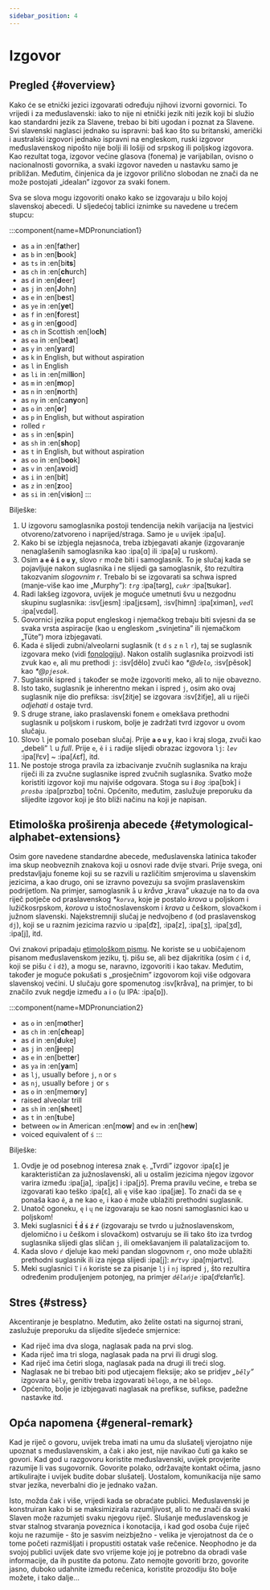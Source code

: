 ```yaml
---
sidebar_position: 4
---
```


# Izgovor

## Pregled \{#overview}

Kako će se etnički jezici izgovarati određuju njihovi izvorni govornici. To vrijedi i za međuslavenski: iako to nije ni etnički jezik niti jezik koji bi služio kao standardni jezik za Slavene, trebao bi biti ugodan i poznat za Slavene. Svi slavenski naglasci jednako su ispravni: baš kao što su britanski, američki i australski izgovori jednako ispravni na engleskom, ruski izgovor međuslavenskog nipošto nije bolji ili lošiji od srpskog ili poljskog izgovora. Kao rezultat toga, izgovor većine glasova (fonema) je varijabilan, ovisno o nacionalnosti govornika, a svaki izgovor naveden u nastavku samo je približan. Međutim, činjenica da je izgovor prilično slobodan ne znači da ne može postojati „idealan” izgovor za svaki fonem.

Sva se slova mogu izgovoriti onako kako se izgovaraju u bilo kojoj slavenskoj abecedi. U sljedećoj tablici iznimke su navedene u trećem stupcu:

:::component{name=MDPronunciation1}
* as `a` in :en[f**a**ther]
* as `b` in :en[**b**ook]
* as `ts` in :en[bi**ts**]
* as `ch` in :en[**ch**urch]
* as `d` in :en[**d**eer]
* as `j` in :en[**J**ohn]
* as `e` in :en[b**e**st]
* as `ye` in :en[**ye**t]
* as `f` in :en[**f**orest]
* as `g` in :en[**g**ood]
* as `ch` in Scottish :en[lo**ch**]
* as `ea` in :en[b**ea**t]
* as `y` in :en[**y**ard]
* as `k` in English, but without aspiration
* as `l` in English
* as `li` in :en[mil**li**on]
* as `m` in :en[**m**op]
* as `n` in :en[**n**orth]
* as `ny` in :en[ca**ny**on]
* as `o` in :en[**o**r]
* as `p` in English, but without aspiration
* rolled `r`
* as `s` in :en[**s**pin]
* as `sh` in :en[**sh**op]
* as `t` in English, but without aspiration
* as `oo` in :en[b**oo**k]
* as `v` in :en[a**v**oid]
* as `i` in :en[b**i**t]
* as `z` in :en[**z**oo]
* as `si` in :en[vi**si**on]
:::

Bilješke:

1. U izgovoru samoglasnika postoji tendencija nekih varijacija na ljestvici otvoreno/zatvoreno i naprijed/straga. Samo je `u` uvijek :ipa[u].
2. Kako bi se izbjegla nejasnoća, treba izbjegavati akanje (izgovaranje nenaglašenih samoglasnika kao :ipa[ɑ] ili :ipa[ə] u ruskom).
3. Osim **`a` `e` `ě` `i` `o` `u` `y`**, slovo `r` može biti i samoglasnik. To je slučaj kada se pojavljuje nakon suglasnika i ne slijedi ga samoglasnik, što rezultira takozvanim _slogovnim r_. Trebalo bi se izgovarati sa schwa ispred (manje-više kao ime „Murphy”): _`trg`_ :ipa[tərg], _`cukr`_ :ipa[ʦukər].
4. Radi lakšeg izgovora, uvijek je moguće umetnuti švu u nezgodnu skupinu suglasnika: :isv[jesm] :ipa[jɛsǝm], :isv[himn] :ipa[ximǝn],  _`vedl`_ :ipa[vɛdǝl].
5. Govornici jezika poput engleskog i njemačkog trebaju biti svjesni da se svaka vrsta aspiracije (kao u engleskom „svinjetina” ili njemačkom „Tüte”) mora izbjegavati.
6. Kada `ě` slijedi zubni/alveolarni suglasnik (`t` `d` `s` `z` `n` `l` `r`), taj se suglasnik izgovara meko (vidi [fonologiju][1]). Nakon ostalih suglasnika proizvodi isti zvuk kao `e`, ali mu prethodi `j`: :isv[dělo] zvuči kao _\*@`ďelo`_, :isv[pěsok] kao _\*@`pjesok`_.
7. Suglasnik ispred `i` također se može izgovoriti meko, ali to nije obavezno.
8. Isto tako, suglasnik je inherentno mekan i ispred `j`, osim ako ovaj suglasnik nije dio prefiksa: :isv[žitje] se izgovara :isv[žiťje], ali u riječi _odjehati_ `d` ostaje tvrd.
9. S druge strane, iako praslavenski fonem `e` omekšava prethodni suglasnik u poljskom i ruskom, bolje je zadržati tvrd izgovor u ovom slučaju.
10. Slovo `l` je pomalo poseban slučaj. Prije **`a` `o` `u` `y`**, kao i kraj sloga, zvuči kao „debeli” `l` u _full_. Prije `e`, `ě`  i `i` radije slijedi obrazac izgovora `lj`: _`lev`_ :ipa[lʲɛv] \~ :ipa[ʎɛf], itd.
11. Ne postoje stroga pravila za izbacivanje zvučnih suglasnika na kraju riječi ili za zvučne suglasnike ispred zvučnih suglasnika. Svatko može koristiti izgovor koji mu najviše odgovara. Stoga su i _`Bog`_ :ipa[bɔk] i _`prosba`_ :ipa[prɔzbɑ] točni. Općenito, međutim, zaslužuje preporuku da slijedite izgovor koji je što bliži načinu na koji je napisan.

## Etimološka proširenja abecede \{#etymological-alphabet-extensions}

Osim gore navedene standardne abecede, međuslavenska latinica također ima skup neobveznih znakova koji u osnovi rade dvije stvari. Prije svega, oni predstavljaju foneme koji su se razvili u različitim smjerovima u slavenskim jezicima, a kao drugo, oni se izravno povezuju sa svojim praslavenskim podrijetlom. Na primjer, samoglasnik `å` u _kråva_ „krava” ukazuje na to da ova riječ potječe od praslavenskog _\*`korva`_, koje je postalo _krova_ u poljskom i lužičkosrpskom, _korova_ u istočnoslavenskom i _krava_ u češkom, slovačkom i južnom slavenski. Najekstremniji slučaj je nedvojbeno `đ` (od praslavenskog `dj`), koji se u raznim jezicima razvio u :ipa[d͡z], :ipa[z], :ipa[ʒ], :ipa[ʒd], :ipa[j],  itd.

Ovi znakovi pripadaju [etimološkom pismu][2]. Ne koriste se u uobičajenom pisanom međuslavenskom jeziku, tj. pišu se, ali bez dijakritika (osim `ć` i `đ`, koji se pišu `č` i `dž`), a mogu se, naravno, izgovoriti i kao takav. Međutim, također je moguće pokušati s „prosječnim” izgovorom koji više odgovara slavenskoj većini. U slučaju gore spomenutog :isv[kråva], na primjer, to bi značilo zvuk negdje između `a` i `o` (u IPA: :ipa[ɒ]).

:::component{name=MDPronunciation2}
* as `o` in :en[m**o**ther]
* as `ch` in :en[**ch**eap]
* as `d` in :en[**d**uke]
* as `j` in :en[**j**eep]
* as `e` in :en[bett**e**r]
* as `ya` in :en[**ya**m]
* as `lj`, usually before `j`, `n` or `s`
* as `nj`, usually before `j` or `s`
* as `o` in :en[mem**o**ry]
* raised alveolar trill
* as `sh` in :en[**sh**eet]
* as `t` in :en[**t**ube]
* between `ow` in American :en[m**ow**] and `ew` in :en[h**ew**]
* voiced equivalent of `ś`
:::

Bilješke:

1. Ovdje je od posebnog interesa znak `ę`. „Tvrdi” izgovor :ipa[ɛ] je karakterističan za južnoslavenski, ali u ostalim jezicima njegov izgovor varira između :ipa[ja], :ipa[jɛ]  i :ipa[jɔ̃]. Prema pravilu većine, `e` treba se izgovarati kao teško :ipa[ɛ], ali `ę` više kao :ipa[jæ]. To znači da se `ę` ponaša kao `ě`, a ne kao `e`, i kao `ě` može ublažiti prethodni suglasnik.
2. Unatoč ogoneku, `ę` i `ų` ne izgovaraju se kao nosni samoglasnici kao u poljskom!
3. Meki suglasnici **`t́` `d́` `ś` `ź` `ŕ`** (izgovaraju se tvrdo u južnoslavenskom, djelomično i u češkom i slovačkom) ostvaruju se ili tako što iza tvrdog suglasnika slijedi glas sličan `j`, ili omekšavanjem ili palatalizacijom to.
4. Kada slovo `ŕ` djeluje kao meki pandan slogovnom `r`, ono može ublažiti prethodni suglasnik ili iza njega slijedi :ipa[j]: _`mŕtvy`_ :ipa[mjǝrtvɪ].
5. Meki suglasnici `ľ` i `ń` koriste se za pisanje `lj` i `nj` ispred `j`, što rezultira određenim produljenjem potonjeg, na primjer _`dělańje`_ :ipa[dʲɛɫanʲĭɛ].

## Stres \{#stress}

Akcentiranje je besplatno. Međutim, ako želite ostati na sigurnoj strani, zaslužuje preporuku da slijedite sljedeće smjernice:

- Kad riječ ima dva sloga, naglasak pada na prvi slog.
- Kada riječ ima tri sloga, naglasak pada na prvi ili drugi slog.
- Kad riječ ima četiri sloga, naglasak pada na drugi ili treći slog.
- Naglasak ne bi trebao biti pod utjecajem fleksije; ako se pridjev _„`běly`”_ izgovara `běly`, genitiv treba izgovarati `bělogo`, a ne `bělogo`.
- Općenito, bolje je izbjegavati naglasak na prefikse, sufikse, padežne nastavke itd.

## Opća napomena \{#general-remark}

Kad je riječ o govoru, uvijek treba imati na umu da slušatelj vjerojatno nije upoznat s međuslavenskim, a čak i ako jest, nije navikao čuti ga kako se govori. Kad god u razgovoru koristite međuslavenski, uvijek provjerite razumije li vas sugovornik. Govorite polako, održavajte kontakt očima, jasno artikulirajte i uvijek budite dobar slušatelj. Uostalom, komunikacija nije samo stvar jezika, neverbalni dio je jednako važan.

Isto, možda čak i više, vrijedi kada se obraćate publici. Međuslavenski je konstruiran kako bi se maksimizirala razumljivost, ali to ne znači da svaki Slaven može razumjeti svaku njegovu riječ. Slušanje međuslavenskog je stvar stalnog stvaranja poveznica i konotacija, i kad god osoba čuje riječ koju ne razumije - što je sasvim neizbježno - velika je vjerojatnost da će o tome početi razmišljati i propustiti ostatak vaše rečenice. Neophodno je da svojoj publici uvijek date svo vrijeme koje joj je potrebno da obradi vaše informacije, da ih pustite da potonu. Zato nemojte govoriti brzo, govorite jasno, duboko udahnite između rečenica, koristite prozodiju što bolje možete, i tako dalje...

[1]: ./phonology.mdx#hard_and_soft

[2]: orthography.mdx#etymological_alphabet

